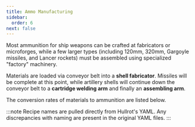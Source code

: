 ```yaml
---
title: Ammo Manufacturing
sidebar:
  order: 6
next: false
---
```


Most ammunition for ship weapons can be crafted at fabricators or microforges, while a few larger types (including 120mm, 320mm, Gargoyle missiles, and Lancer rockets) must be assembled using specialized "factory" machinery. 

Materials are loaded via conveyor belt into a **shell fabricator**. Missiles will be complete at this point, while artillery shells will continue down the conveyor belt to a **cartridge welding arm** and finally an **assembling arm**.

The conversion rates of materials to ammunition are listed below.

<AmmoManufacturingCost />

:::note
Recipe names are pulled directly from Hullrot's YAML. Any discrepancies with naming are present in the original YAML files.
:::